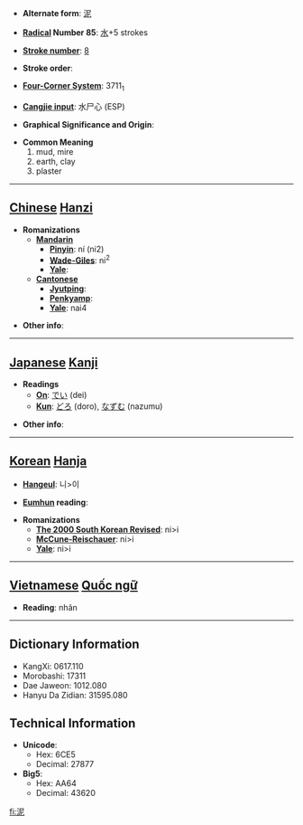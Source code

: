 * '''Alternate form''': [[泥]]

* '''[[Wiktionary:Chinese radical index| Radical]] Number 85''': [[Wiktionary:Chinese radical index 水|水]]+5 strokes

* '''[[Wiktionary:Chinese total strokes index|Stroke number]]''': [[Wiktionary:Chinese total strokes index 8|8]]

* '''Stroke order''': 

* '''[[Wiktionary:Chinese four corner index|Four-Corner System]]''': 3711<sub>1</sub>

* '''[[Wiktionary:Chinese Cangjie index|Cangjie input]]''': 水尸心 (ESP)

* '''Graphical Significance and Origin''': 

* '''Common Meaning'''
*#mud, mire
*# earth, clay
*# plaster


----

== [[Chinese]] [[Hanzi]] ==

* '''Romanizations'''
** '''[[Mandarin]]'''
*** '''[[Pinyin]]''': ní (ni2)
*** '''[[Wade-Giles]]''': ni<sup>2</sup>
*** '''[[Yale]]''': 
** '''[[Cantonese]]'''
*** '''[[Jyutping]]''':
*** '''[[Penkyamp]]''': 
*** '''[[Yale]]''': nai4

* '''Other info''': 

----

== [[Japanese]] [[Kanji]] ==

* '''Readings'''
** '''[[On]]''': [[でい]] (dei)
** '''[[Kun]]''': [[どろ]] (doro), [[なずむ]] (nazumu)

* '''Other info''':  

----

== [[Korean]] [[Hanja]] ==

* '''[[Hangeul]]''': 니>이

* '''[[Eumhun]] reading''': 

* '''Romanizations'''
** '''[[The 2000 South Korean Revised Romanization|The 2000 South Korean Revised]]''': ni>i
** '''[[McCune-Reischauer]]''': ni>i
** '''[[Yale]]''': ni>i


----

== [[Vietnamese]] [[Quốc ngữ]] ==

* '''Reading''': nhãn

----

== Dictionary Information ==

* KangXi: 0617.110
* Morobashi: 17311
* Dae Jaweon: 1012.080
* Hanyu Da Zidian: 31595.080

== Technical Information ==

* '''Unicode''':
** Hex: 6CE5
** Decimal: 27877
* '''Big5''':
** Hex: AA64
** Decimal: 43620

[[fi:泥]]